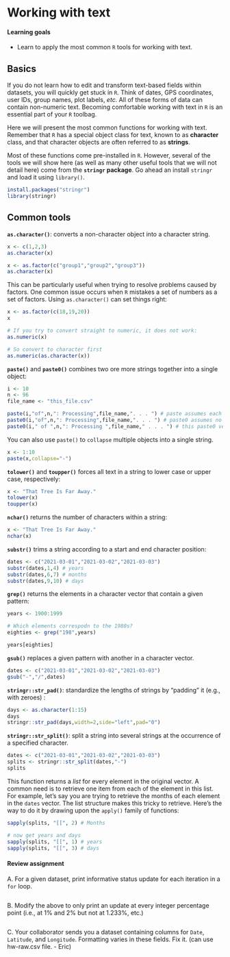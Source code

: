 # Working with text {#text}

#### Learning goals {-}

* Learn to apply the most common `R` tools for working with text.


## Basics {-}

If you do not learn how to edit and transform text-based fields within datasets, you will quickly get stuck in `R`. Think of dates, GPS coordinates, user IDs, group names, plot labels, *etc.* All of these forms of data can contain non-numeric text. Becoming comfortable working with text in `R` is an essential part of your `R` toolbag.

Here we will present the most common functions for working with text. Remember that `R` has a special object class for text, known to as **character** class, and that character objects are often referred to as **strings**.  

Most of these functions come pre-installed in `R`. However, several of the tools we will show here (as well as many other useful tools that we will not detail here) come from the **`stringr` package**. Go ahead an install `stringr` and load it using `library()`.  

```r
install.packages("stringr")
library(stringr)
```

## Common tools {-}

**`as.character()`**: converts a non-character object into a character string. 

```r
x <- c(1,2,3)
as.character(x)

x <- as.factor(c("group1","group2","group3"))
as.character(x)
```

This can be particularly useful when trying to resolve problems caused by factors. One common issue occurs when `R` mistakes a set of numbers as a set of factors. Using `as.character()` can set things right:

```r
x <- as.factor(c(18,19,20))
x

# If you try to convert straight to numeric, it does not work:
as.numeric(x)

# So convert to character first
as.numeric(as.character(x))
```

**`paste()`** and **`paste0()`** combines two ore more strings together into a single object:

```r
i <- 10
n <- 96
file_name <- "this_file.csv"

paste(i,"of",n,": Processing",file_name,". . . ") # paste assumes each object is separated by " ".
paste0(i,"of",n,": Processing",file_name,". . . ") # paste0 assumes no space between objects.
paste0(i," of ",n,": Processing ",file_name," . . . ") # this paste0 version matches the initial format
```

You can also use `paste()` to `collapse` multiple objects into a single string.

```r
x <- 1:10
paste(x,collapse="-")
```

**`tolower()`** and **`toupper()`** forces all text in a string to lower case or upper case, respectively:

```r
x <- "That Tree Is Far Away."
tolower(x)
toupper(x)
```

**`nchar()`** returns the number of characters within a string:

```r
x <- "That Tree Is Far Away."
nchar(x)
```

**`substr()`** trims a string according to a start and end character position:

```r
dates <- c("2021-03-01","2021-03-02","2021-03-03")
substr(dates,1,4) # years
substr(dates,6,7) # months
substr(dates,9,10) # days
```

**`grep()`** returns the elements in a character vector that contain a given pattern:

```r
years <- 1900:1999

# Which elements correspodn to the 1980s?
eighties <- grep("198",years)

years[eighties]
```

**`gsub()`** replaces a given pattern with another in a character vector.

```r
dates <- c("2021-03-01","2021-03-02","2021-03-03")
gsub("-","/",dates)
```

**`stringr::str_pad()`**: standardize the lengths of strings by "padding" it (e.g., with zeroes) :

```r
days <- as.character(1:15)
days
stringr::str_pad(days,width=2,side="left",pad="0")
```

**`stringr::str_split()`**: split a string into several strings at the occurrence of a specified character.

```r
dates <- c("2021-03-01","2021-03-02","2021-03-03")
splits <- stringr::str_split(dates,"-")
splits
```

This function returns a *list* for every element in the original vector. A common need is to retrieve one item from each of the element in this list. For example, let's say you are trying to retrieve the months of each element in the `dates` vector. The list structure makes this tricky to retrieve. Here's the way to do it by drawing upon the `apply()` family of functions:

```r
sapply(splits, "[[", 2) # Months

# now get years and days
sapply(splits, "[[", 1) # years
sapply(splits, "[[", 3) # days
```

#### Review assignment {-}

A. For a given dataset, print informative status update for each iteration in a `for` loop.

```r

```

B. Modify the above to only print an update at every integer percentage point (i.e., at 1% and 2% but not at 1.233%, etc.)

```r

```

C. Your collaborator sends you a dataset containing columns for `Date`, `Latitude`, and `Longitude`. Formatting varies in these fields. Fix it. (can use hw-raw.csv file. - Eric)

```r

```



